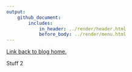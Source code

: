 ```yaml
---
output: 
    github_document:
        includes: 
            in_header: ../render/header.html
            before_body: ../render/menu.html
---
```


<a href = "MathStat.html">Link back to blog home.</a>

Stuff 2

